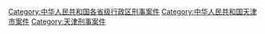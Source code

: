 [[Category:中华人民共和国各省级行政区刑事案件|Category:中华人民共和国各省级行政区刑事案件]]
[[Category:中华人民共和国天津市案件|Category:中华人民共和国天津市案件]]
[[Category:天津刑事案件|Category:天津刑事案件]]